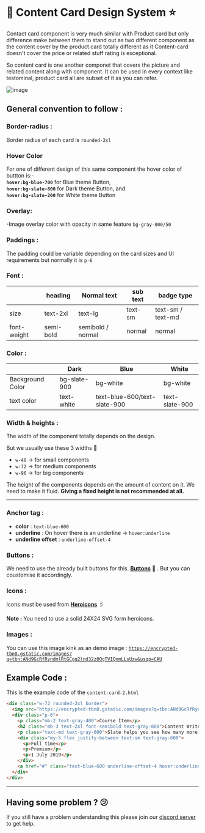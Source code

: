 # 📒 Content Card Design System ⭐
Contact card component is very much similar with Product card but only difference make between them to stand out as two different component as the content cover by the product card totally different as it Content-card doesn't cover the price or related stuff rating is exceptional.

So content card is one another componet that covers the picture and related content along with component. It can be used in every context like testominal, product card all are subset of it as you can refer.

![image](https://user-images.githubusercontent.com/98400348/232878436-445d146d-6628-47f8-a237-084300222867.png)

## General convention to follow :

### **Border-radius** :

Border radius of each card is `rounded-2xl` 

### Hover Color

For one of different design of this same component the hover color of buttton is:- <br/>
**`hover:bg-blue-700`** for Blue theme Button, <br/>
**`hover:bg-slate-800`** for Dark theme Button, and  <br/>
**`hover:bg-slate-200`** for White theme Button <br/>

### **Overlay:**
-Image overlay color with opacity in same feature `bg-gray-800/50` 

### **Paddings :**

The padding could be variable depending on the card sizes and UI requirements but normally it is `p-6`

### Font :

|  | heading | Normal text | sub text | badge type |
| --- | --- | --- | --- | --- |
| size | text-2xl | text-lg | text-sm | text-sm / text-md |
| font-weight | semi-bold | semibold / normal | normal | normal |

### Color :

|  | Dark | Blue | White |
| --- | --- | --- | --- |
| Background Color | bg-slate-900 | bg-white | bg-white |
| text color | text-white | text-blue-600/text-slate-900 | text-slate-900 |

### Width & heights :

The width of the component totally depends on the design.

But we usually use these 3 widths 🔽

- `w-48` → for small components
- `w-72` → for medium components
- `w-96` → for big components

The height of the components depends on the amount of content on it. We need to make it fluid. **Giving a fixed height is not recommended at all.** 

---

### Anchor tag :

- **color** : `text-blue-600`
- **underline** : On hover there is an underline → `hover:underline`
- **underline offset** : `underline-offset-4`

### Buttons :

We need to use the already built buttons for this. **[Buttons](https://github.com/Clueless-Community/seamless-ui/tree/main/Buttons)** 🔗 . But you can coustomise it accordingly.

### Icons :

Icons must be used from **[Heroicons](https://heroicons.com/)** 🖇️

**Note :** You need to use a solid 24X24 SVG form heroicons.

### Images :

You can use this image kink as an demo image : [`https://encrypted-tbn0.gstatic.com/images?q=tbn:ANd9GcRfRyndmlRtGCgq2lnd32z0OgTVIQnmLLsUzw&usqp=CAU`](https://encrypted-tbn0.gstatic.com/images?q=tbn:ANd9GcRfRyndmlRtGCgq2lnd32z0OgTVIQnmLLsUzw&usqp=CAU)

## Example Code :
This is the example code of the `content-card-2.html`

```html
<div class="w-72 rounded-2xl border">
  <img src="https://encrypted-tbn0.gstatic.com/images?q=tbn:ANd9GcRfRyndmlRtGCgq2lnd32z0OgTVIQnmLLsUzw&usqp=CAU" alt="" class="w-full rounded-t-2xl" />
  <div class="p-6">
    <p class="mb-2 text-gray-400">Course Item</p>
    <h2 class="mb-3 text-2xl font-semibold text-gray-800">Content Writer</h2>
    <p class="text-md text-gray-600">Slate helps you see how many more days.</p>
    <div class="my-5 flex justify-between text-sm text-gray-600">
      <p>Full time</p>
      <p>Premium</p>
      <p>1 July 2019</p>
    </div>
    <a href="#" class="text-blue-600 underline-offset-4 hover:underline">View Details</a>
  </div>
</div>
```

---

## Having some problem ? 😕

If you still have a problem understanding this please join our [discord server](https://discord.gg/zrVMjGW8sB) to get help.
